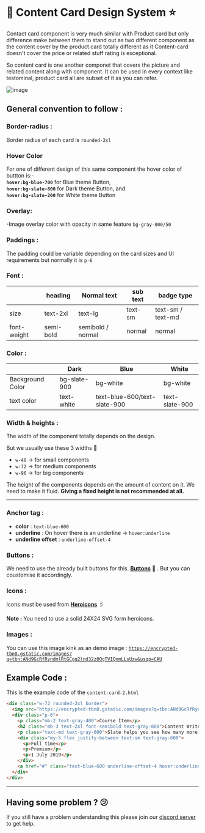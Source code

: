 # 📒 Content Card Design System ⭐
Contact card component is very much similar with Product card but only difference make between them to stand out as two different component as the content cover by the product card totally different as it Content-card doesn't cover the price or related stuff rating is exceptional.

So content card is one another componet that covers the picture and related content along with component. It can be used in every context like testominal, product card all are subset of it as you can refer.

![image](https://user-images.githubusercontent.com/98400348/232878436-445d146d-6628-47f8-a237-084300222867.png)

## General convention to follow :

### **Border-radius** :

Border radius of each card is `rounded-2xl` 

### Hover Color

For one of different design of this same component the hover color of buttton is:- <br/>
**`hover:bg-blue-700`** for Blue theme Button, <br/>
**`hover:bg-slate-800`** for Dark theme Button, and  <br/>
**`hover:bg-slate-200`** for White theme Button <br/>

### **Overlay:**
-Image overlay color with opacity in same feature `bg-gray-800/50` 

### **Paddings :**

The padding could be variable depending on the card sizes and UI requirements but normally it is `p-6`

### Font :

|  | heading | Normal text | sub text | badge type |
| --- | --- | --- | --- | --- |
| size | text-2xl | text-lg | text-sm | text-sm / text-md |
| font-weight | semi-bold | semibold / normal | normal | normal |

### Color :

|  | Dark | Blue | White |
| --- | --- | --- | --- |
| Background Color | bg-slate-900 | bg-white | bg-white |
| text color | text-white | text-blue-600/text-slate-900 | text-slate-900 |

### Width & heights :

The width of the component totally depends on the design.

But we usually use these 3 widths 🔽

- `w-48` → for small components
- `w-72` → for medium components
- `w-96` → for big components

The height of the components depends on the amount of content on it. We need to make it fluid. **Giving a fixed height is not recommended at all.** 

---

### Anchor tag :

- **color** : `text-blue-600`
- **underline** : On hover there is an underline → `hover:underline`
- **underline offset** : `underline-offset-4`

### Buttons :

We need to use the already built buttons for this. **[Buttons](https://github.com/Clueless-Community/seamless-ui/tree/main/Buttons)** 🔗 . But you can coustomise it accordingly.

### Icons :

Icons must be used from **[Heroicons](https://heroicons.com/)** 🖇️

**Note :** You need to use a solid 24X24 SVG form heroicons.

### Images :

You can use this image kink as an demo image : [`https://encrypted-tbn0.gstatic.com/images?q=tbn:ANd9GcRfRyndmlRtGCgq2lnd32z0OgTVIQnmLLsUzw&usqp=CAU`](https://encrypted-tbn0.gstatic.com/images?q=tbn:ANd9GcRfRyndmlRtGCgq2lnd32z0OgTVIQnmLLsUzw&usqp=CAU)

## Example Code :
This is the example code of the `content-card-2.html`

```html
<div class="w-72 rounded-2xl border">
  <img src="https://encrypted-tbn0.gstatic.com/images?q=tbn:ANd9GcRfRyndmlRtGCgq2lnd32z0OgTVIQnmLLsUzw&usqp=CAU" alt="" class="w-full rounded-t-2xl" />
  <div class="p-6">
    <p class="mb-2 text-gray-400">Course Item</p>
    <h2 class="mb-3 text-2xl font-semibold text-gray-800">Content Writer</h2>
    <p class="text-md text-gray-600">Slate helps you see how many more days.</p>
    <div class="my-5 flex justify-between text-sm text-gray-600">
      <p>Full time</p>
      <p>Premium</p>
      <p>1 July 2019</p>
    </div>
    <a href="#" class="text-blue-600 underline-offset-4 hover:underline">View Details</a>
  </div>
</div>
```

---

## Having some problem ? 😕

If you still have a problem understanding this please join our [discord server](https://discord.gg/zrVMjGW8sB) to get help.
